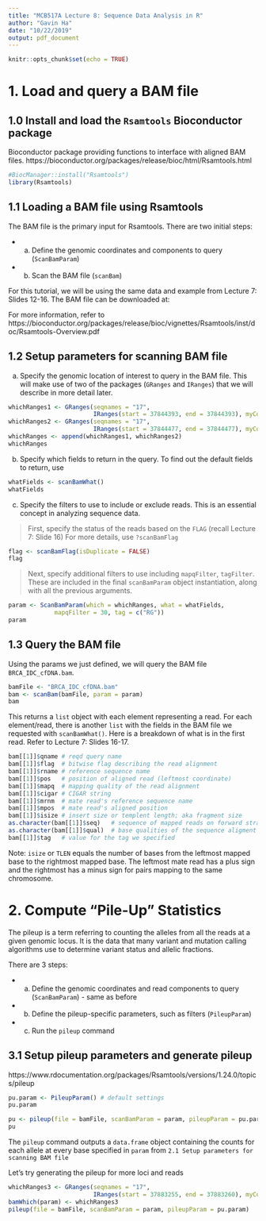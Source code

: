 ```yaml
---
title: "MCB517A Lecture 8: Sequence Data Analysis in R"
author: "Gavin Ha"
date: "10/22/2019"
output: pdf_document
---
```


```r
knitr::opts_chunk$set(echo = TRUE)
```

# 1. Load and query a BAM file

## 1.0 Install and load the `Rsamtools` Bioconductor package
Bioconductor package providing functions to interface with aligned BAM files.
https://bioconductor.org/packages/release/bioc/html/Rsamtools.html

```r
#BiocManager::install("Rsamtools")
library(Rsamtools)
```

## 1.1 Loading a BAM file using Rsamtools
The BAM file is the primary input for Rsamtools. There are two initial steps: 

  * a. Define the genomic coordinates and components to query (`ScanBamParam`)
  * b. Scan the BAM file (`scanBam`)

For this tutorial, we will be using the same data and example from Lecture 7: Slides 12-16.
The BAM file can be downloaded at: 

For more information, refer to https://bioconductor.org/packages/release/bioc/vignettes/Rsamtools/inst/doc/Rsamtools-Overview.pdf

## 1.2 Setup parameters for scanning BAM file
a. Specify the genomic location of interest to query in the BAM file. This will make use of two of the packages (`GRanges` and `IRanges`) that we will describe in more detail later.
```r
whichRanges1 <- GRanges(seqnames = "17", 
                        IRanges(start = 37844393, end = 37844393), myCol = "moreInfo1")
whichRanges2 <- GRanges(seqnames = "17", 
                        IRanges(start = 37844477, end = 37844477), myCol = "moreInfo2")
whichRanges <- append(whichRanges1, whichRanges2)
whichRanges
```

b. Specify which fields to return in the query. To find out the default fields to return, use 
```r
whatFields <- scanBamWhat()
whatFields
```

c. Specify the filters to use to include or exclude reads. This is an essential concept in analyzing sequence data. 

> First, specify the status of the reads based on the `FLAG` (recall Lecture 7: Slide 16)
For more details, use `?scanBamFlag`

```r
flag <- scanBamFlag(isDuplicate = FALSE)
flag
```

>Next, specify additional filters to use including `mapqFilter`, `tagFilter`. These are included in the final `scanBamParam` object instantiation, along with all the previous arguments.

```r
param <- ScanBamParam(which = whichRanges, what = whatFields,  
             mapqFilter = 30, tag = c("RG"))
param
```

## 1.3 Query the BAM file
Using the params we just defined, we will query the BAM file `BRCA_IDC_cfDNA.bam`. 
```r
bamFile <- "BRCA_IDC_cfDNA.bam"
bam <- scanBam(bamFile, param = param)
bam
```

This returns a `list` object with each element representing a read. For each element/read, there is another `list` with the fields in the BAM file we requested with `scanBamWhat()`. Here is a breakdown of what is in the first read. 
Refer to Lecture 7: Slides 16-17.
```r
bam[[1]]$qname # reqd query name
bam[[1]]$flag  # bitwise flag describing the read alignment
bam[[1]]$rname # reference sequence name
bam[[1]]$pos   # position of aligned read (leftmost coordinate)
bam[[1]]$mapq  # mapping quality of the read alignment
bam[[1]]$cigar # CIGAR string
bam[[1]]$mrnm  # mate read's reference sequence name
bam[[1]]$mpos  # mate read's aligned position
bam[[1]]$isize # insert size or templent length; aka fragment size
as.character(bam[[1]]$seq)   # sequence of mapped reads on forward strand
as.character(bam[[1]]$qual)  # base qualities of the sequence aligment
bam[[1]]$tag   # value for the tag we specified
```

Note: `isize` or `TLEN` equals the number of bases from the leftmost mapped base to the rightmost mapped base. The leftmost mate read has a plus sign and the rightmost has a minus sign for pairs mapping to the same chromosome. 


# 2. Compute "Pile-Up" Statistics
The pileup is a term referring to counting the alleles from all the reads at a given genomic locus. It is the data that many variant and mutation calling algorithms use to determine variant status and allelic fractions.

There are 3 steps:

* a. Define the genomic coordinates and read components to query (`ScanBamParam`) - same as before
* b. Define the pileup-specific parameters, such as filters (`PileupParam`)
* c. Run the `pileup` command

## 3.1 Setup pileup parameters and generate pileup
https://www.rdocumentation.org/packages/Rsamtools/versions/1.24.0/topics/pileup
```r
pu.param <- PileupParam() # default settings
pu.param
```


```r
pu <- pileup(file = bamFile, scanBamParam = param, pileupParam = pu.param) 
pu
```

The `pileup` command outputs a `data.frame` object containing the counts for each allele at every base specified in `param` from `2.1 Setup parameters for scanning BAM file`

Let's try generating the pileup for more loci and reads
```r
whichRanges3 <- GRanges(seqnames = "17", 
                        IRanges(start = 37883255, end = 37883260), myCol = "moreInfo2")
bamWhich(param) <- whichRanges3
pileup(file = bamFile, scanBamParam = param, pileupParam = pu.param) 
```



